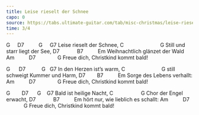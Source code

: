 ```yaml
---
title: Leise rieselt der Schnee
capo: 0
source: https://tabs.ultimate-guitar.com/tab/misc-christmas/leise-rieselt-der-schnee-chords-448821
time: 3/4
---
```


G     D7          G     G7
Leise rieselt der Schnee,
C                         G
Still und starr liegt der See,
D7            B7          Em
Weihnachtlich glänzet der Wald
Am          D7               G
Freue dich, Christkind kommt bald!

G      D7           G   G7
In den Herzen ist's warm,
C                         G
still schweigt Kummer und Harm,
D7        B7          Em
Sorge des Lebens verhallt:
Am          D7               G
Freue dich, Christkind kommt bald!

G        D7      G    G7
Bald ist heilige Nacht,
C                   G
Chor der Engel erwacht,
D7            B7          Em
hört nur, wie lieblich es schallt:
Am          D7               G
Freue dich, Christkind kommt bald!
